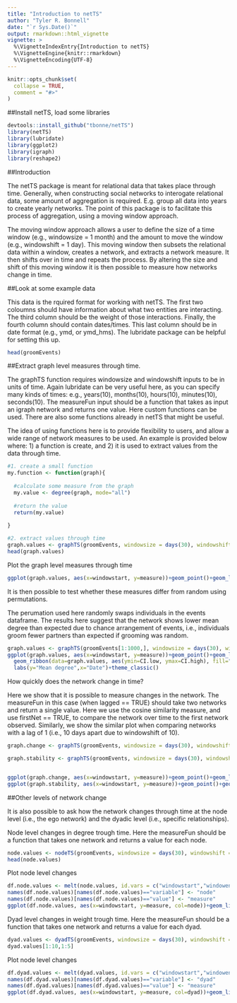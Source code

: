 ```yaml
---
title: "Introduction to netTS"
author: "Tyler R. Bonnell"
date: "`r Sys.Date()`"
output: rmarkdown::html_vignette
vignette: >
  %\VignetteIndexEntry{Introduction to netTS}
  %\VignetteEngine{knitr::rmarkdown}
  %\VignetteEncoding{UTF-8}
---
```


```r
knitr::opts_chunk$set(
  collapse = TRUE,
  comment = "#>"
)
```


##Install netTS, load some libraries
```r
devtools::install_github("tbonne/netTS")
library(netTS)
library(lubridate)
library(ggplot2)
library(igraph)
library(reshape2)
```

##Introduction

The netTS package is meant for relational data that takes place through time. Generally, when constructing social networks to interogate relational data, some amount of aggregation is required. E.g. group all data into years to create yearly networks. The point of this package is to facilitate this process of aggregation, using a moving window approach.

The moving window approach allows a user to define the size of a time window (e.g., windowsize = 1 month) and the amount to move the window (e.g., windowshift = 1 day). This moving window then subsets the relational data within a window, creates a network, and extracts a network measure. It then shifts over in time and repeats the process. By altering the size and shift of this moving window it is then possible to measure how networks change in time.    


##Look at some example data

This data is the rquired format for working with netTS. The first two coloumns should have information about what two entities are interacting. The third column should be the weight of those interactions. Finally, the fourth column should contain dates/times. This last column should be in date format (e.g., ymd, or ymd_hms). The lubridate package can be helpful for setting this up.
```r
head(groomEvents)
```

##Extract graph level measures through time. 

The graphTS function requires windowsize and windowshift inputs to be in units of time. Again lubridate can be very useful here, as you can specify many kinds of times: e.g., years(10), months(10), hours(10), minutes(10), seconds(10). The measureFun input should be a function that takes as input an igraph network and returns one value. Here custom functions can be used. There are also some functions already in netTS that might be useful. 

The idea of using functions here is to provide flexibility to users, and allow a wide range of network measures to be used. An example is provided below where: 1) a function is create, and 2) it is used to extract values from the data through time. 
```r

#1. create a small function
my.function <- function(graph){
  
  #calculate some measure from the graph
  my.value <- degree(graph, mode="all")
  
  #return the value 
  return(my.value)
  
}

#2. extract values through time
graph.values <- graphTS(groomEvents, windowsize = days(30), windowshift = days(10), measureFun = degree_mean, directed=TRUE)
head(graph.values)
```

Plot the graph level measures through time
```r
ggplot(graph.values, aes(x=windowstart, y=measure))+geom_point()+geom_line()+labs(y="Mean degree",x="Date")+theme_classic()
```

It is then possible to test whether these measures differ from random using permutations. 

The perumation used here randomly swaps individuals in the events dataframe. The results here suggest that the network shows lower mean degree than expected due to chance arrangement of events, i.e., individuals groom fewer partners than expected if grooming was random.  
```r
graph.values <- graphTS(groomEvents[1:1000,], windowsize = days(30), windowshift = days(10), measureFun = degree_mean, directed=TRUE, nperm = 100) 
ggplot(graph.values, aes(x=windowstart, y=measure))+geom_point()+geom_line()+
  geom_ribbon(data=graph.values, aes(ymin=CI.low, ymax=CI.high), fill="red", alpha=0.2)+
  labs(y="Mean degree",x="Date")+theme_classic()
```

How quickly does the network change in time?

Here we show that it is possible to measure changes in the network. The measureFun in this case (when lagged == TRUE) should take two networks and return a single value. Here we use the cosine similarity measure, and use firstNet == TRUE, to compare the network over time to the first network observed. Similarly, we show the similar plot when comparing networks with a lag of 1 (i.e., 10 days apart due to windowshift of 10).
```r
graph.change <- graphTS(groomEvents, windowsize = days(30), windowshift = days(10), measureFun = cosine_between_graphs, directed=TRUE, lagged = TRUE, firstNet = TRUE)

graph.stability <- graphTS(groomEvents, windowsize = days(30), windowshift = days(10), measureFun = cosine_between_graphs, directed=TRUE, lagged = TRUE, lag = 1)


ggplot(graph.change, aes(x=windowstart, y=measure))+geom_point()+geom_line()+labs(y="Network change from start (cosine)",x="Date")+theme_classic()
ggplot(graph.stability, aes(x=windowstart, y=measure))+geom_point()+geom_line()+labs(y="Network stability (cosine)",x="Date")+theme_classic()

```





##Other levels of network change

It is also possible to ask how the network changes through time at the node level (i.e., the ego network) and the dyadic level (i.e., specific relationships).

Node level changes in degree trough time. Here the measureFun should be a function that takes one network and returns a value for each node.
```r
node.values <- nodeTS(groomEvents, windowsize = days(30), windowshift = days(10), measureFun = degree, directed=TRUE)
head(node.values)
```

Plot node level changes
```r
df.node.values <- melt(node.values, id.vars = c("windowstart","windowend", "nEvents" ))
names(df.node.values)[names(df.node.values)=="variable"] <- "node"
names(df.node.values)[names(df.node.values)=="value"] <- "measure"
ggplot(df.node.values, aes(x=windowstart, y=measure, col=node))+geom_line() + theme_classic() + labs(y="Mean degree",x="Date")
```

Dyad level changes in weight trough time. Here the measureFun should be a function that takes one network and returns a value for each dyad.
```r
dyad.values <- dyadTS(groomEvents, windowsize = days(30), windowshift = days(10), measureFun = dyad_weight, directed=TRUE)
dyad.values[1:10,1:5]
```

Plot node level changes
```r
df.dyad.values <- melt(dyad.values, id.vars = c("windowstart","windowend", "nEvents" ))
names(df.dyad.values)[names(df.dyad.values)=="variable"] <- "dyad"
names(df.dyad.values)[names(df.dyad.values)=="value"] <- "measure"
ggplot(df.dyad.values, aes(x=windowstart, y=measure, col=dyad))+geom_line() + theme_classic() + labs(y="Weight",x="Date") + theme(legend.position="none",legend.text = element_text(size=6))
```



